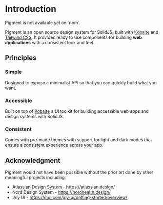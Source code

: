 
# Introduction

<Alert status="warning" class="not-prose">
  Pigment is not available yet on `npm`.
</Alert>

Pigment is an open source design system for SolidJS, built with [Kobalte](https://kobalte.dev) and [Tailwind CSS](https://tailwindcss.com/). It provides ready to use components for building **web applications** with a consistent look and feel.

## Principles

### Simple

Designed to expose a minimalist API so that you can quickly build what you want.

### Accessible

Built on top of [Kobalte](https://kobalte.dev) a UI toolkit for building accessible web apps and design systems with SolidJS.

### Consistent

Comes with pre-made themes with support for light and dark modes that ensure a consistent experience across your app.

## Acknowledgment

Pigment would not have been possible without the prior art done by other meaningful projects including:

- Atlassian Design System - https://atlassian.design/
- Nord Design System - https://nordhealth.design/
- Joy UI - https://mui.com/joy-ui/getting-started/overview/

